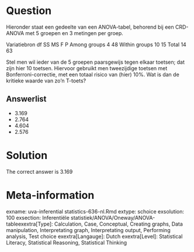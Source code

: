 Question
========

Hieronder staat een gedeelte van een ANOVA-tabel, behorend bij een CRD-ANOVA met 5 groepen en 3 metingen per groep.

Variatiebron df SS MS F P
Among groups 4 48
Within groups 10 15
Total 14 63

Stel men wil ieder van de 5 groepen paarsgewijs tegen elkaar toetsen; dat zijn hier 10 toetsen. Hiervoor gebruikt men tweezijdige toetsen met Bonferroni-correctie, met een totaal risico van (hier) 10%. Wat is dan de kritieke waarde van zo'n T-toets? 

Answerlist
----------
* 3.169
* 2.764
* 4.604
* 2.576

Solution
========

The correct answer is  3.169 

Meta-information
================
exname: uva-inferential statistics-636-nl.Rmd 
extype: schoice 
exsolution: 100 
exsection: Inferentiële statistiek/ANOVA/Oneway/ANOVA-tableexextra[Type]: Calculation, Case, Conceptual, Creating graphs, Data manipulation, Interpretating graph, Interpretating output, Performing analysis, Test choice 
exextra[Langauge]: Dutch 
exextra[Level]: Statistical Literacy, Statistical Reasoning, Statistical Thinking 
